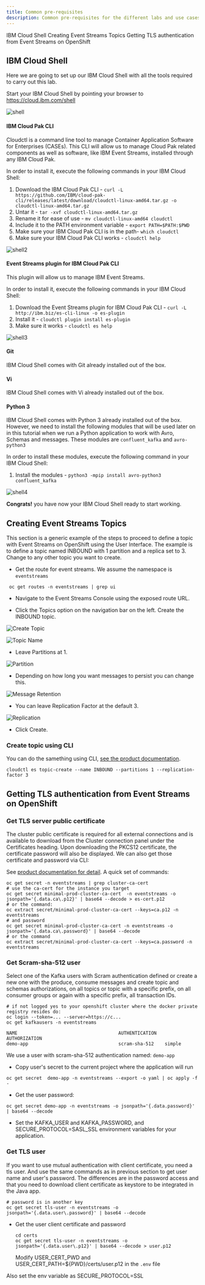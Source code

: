 ```yaml
---
title: Common pre-requisites
description: Common pre-requisites for the different labs and use cases
---
```


<AnchorLinks>
  <AnchorLink>IBM Cloud Shell</AnchorLink>
  <AnchorLink>Creating Event Streams Topics</AnchorLink>
  <AnchorLink>Getting TLS authentication from Event Streams on OpenShift</AnchorLink>
</AnchorLinks>

## IBM Cloud Shell

Here we are going to set up our IBM Cloud Shell with all the tools required to carry out this lab.

Start your IBM Cloud Shell by pointing your browser to <https://cloud.ibm.com/shell>

![shell](./images/shell-v10.png)

#### IBM Cloud Pak CLI

Cloudctl is a command line tool to manage Container Application Software for Enterprises (CASEs). This CLI will allow us to manage Cloud Pak related components as well as software, like IBM Event Streams, installed through any IBM Cloud Pak.

In order to install it, execute the following commands in your IBM Cloud Shell:

1. Download the IBM Cloud Pak CLI - `curl -L https://github.com/IBM/cloud-pak-cli/releases/latest/download/cloudctl-linux-amd64.tar.gz -o cloudctl-linux-amd64.tar.gz`
1. Untar it - `tar -xvf cloudctl-linux-amd64.tar.gz`
1. Rename it for ease of use - `mv cloudctl-linux-amd64 cloudctl`
1. Include it to the PATH environment variable - `export PATH=$PATH:$PWD`
1. Make sure your IBM Cloud Pak CLI is in the path- `which cloudctl`
1. Make sure your IBM Cloud Pak CLI works - `cloudctl help`

![shell2](./images/shell2-v10.png)

#### Event Streams plugin for IBM Cloud Pak CLI

This plugin will allow us to manage IBM Event Streams.

In order to install it, execute the following commands in your IBM Cloud Shell:

1. Download the Event Streams plugin for IBM Cloud Pak CLI - `curl -L http://ibm.biz/es-cli-linux -o es-plugin`
1. Install it - `cloudctl plugin install es-plugin`
1. Make sure it works - `cloudctl es help`

![shell3](./images/shell3-v10.png)

#### Git

IBM Cloud Shell comes with Git already installed out of the box.

#### Vi

IBM Cloud Shell comes with Vi already installed out of the box.

#### Python 3

IBM Cloud Shell comes with Python 3 already installed out of the box. However, we need to install the following modules that will be used later on in this tutorial when we run a Python application to work with Avro, Schemas and messages. These modules are `confluent_kafka` and `avro-python3`

In order to install these modules, execute the following command in your IBM Cloud Shell:

1. Install the modules - `python3 -mpip install avro-python3 confluent_kafka`

![shell4](./images/shell4-v10.png)

**Congrats!** you have now your IBM Cloud Shell ready to start working.

## Creating Event Streams Topics

This section is a generic example of the steps to proceed to define a topic with Event Streams on OpenShift using the User Interface. The example is to define a topic named INBOUND with 1 partition and a replica set to 3. Change to any other topic you want to create.

- Get the route for event streams. We assume the namespace is `eventstreams`
 
 ```shell
  oc get routes -n eventstreams | grep ui
  ```

- Navigate to the Event Streams Console using the exposed route URL.

- Click the Topics option on the navigation bar on the left. Create the INBOUND topic.

![Create Topic](./images/create-topic.png)

![Topic Name](./images/inbound-topic-name.png)

- Leave Partitions at 1.

![Partition](./images/partitions.png)

- Depending on how long you want messages to persist you can change this.

![Message Retention](./images/message-retention.png)

- You can leave Replication Factor at the default 3.

![Replication](./images/replicas.png)

- Click Create.

### Create topic using CLI

You can do the samething using CLI, [see the product documentation](https://ibm.github.io/event-streams/getting-started/creating-topics/).

 ```shell
 cloudctl es topic-create --name INBOUND --partitions 1 --replication-factor 3
 ```

## Getting TLS authentication from Event Streams on OpenShift

### Get TLS server public certificate

The cluster public certificate is required for all external connections and is available to download from the Cluster connection panel under the Certificates heading. Upon downloading the PKCS12 certificate, the certificate password will also be displayed. We can also get those certificate and password via CLI:

See [product documentation for detail](https://ibm.github.io/event-streams/getting-started/connecting/). A quick set of commands:

 ```shell
 oc get secret -n eventstreams | grep cluster-ca-cert
 # use the ca-cert for the instance you target 
 oc get secret minimal-prod-cluster-ca-cert  -n eventstreams -o jsonpath='{.data.ca\.p12}' | base64 --decode > es-cert.p12
 # or the command:
 oc extract secret/minimal-prod-cluster-ca-cert --keys=ca.p12 -n eventstreams
 # and password
 oc get secret minimal-prod-cluster-ca-cert -n eventstreams -o jsonpath='{.data.ca\.password}' | base64 --decode
 # or the command
 oc extract secret/minimal-prod-cluster-ca-cert --keys=ca.password -n eventstreams
 ```

### Get Scram-sha-512 user 

Select one of the Kafka users with Scram authentication defined or create a new one with the produce, consume messages and create topic and schemas authorizations, on all topics or topic with a specific prefix, on all consumer groups or again with a specific prefix, all transaction IDs.

 ```shell
 # if not logged yes to your openshift cluster where the docker private registry resides do:
 oc login --token=... --server=https://c...
 oc get kafkausers -n eventstreams

 NAME                                     AUTHENTICATION   AUTHORIZATION
 demo-app                                 scram-sha-512    simple
 ```

 We use a user with scram-sha-512 authentication named: `demo-app`

* Copy user's secret to the current project where the application will run

 ```shell
 oc get secret  demo-app -n eventstreams --export -o yaml | oc apply -f -
 ```

* Get the user password:

 ```shell
 oc get secret demo-app -n eventstreams -o jsonpath='{.data.password}' | base64 --decode
 ```

* Set the KAFKA_USER and KAFKA_PASSWORD, and SECURE_PROTOCOL=SASL_SSL environment variables for your application.

### Get TLS user 

If you want to use mutual authentication with client certificate, you need a tls user. And use the same commands as in previous section to get user name and user's password. The differences are in the password access and that you need to download client certificate as keystore to be integrated in the Java app.

 ```shell
 # password is in another key
 oc get secret tls-user -n eventstreams -o jsonpath='{.data.user\.password}' | base64 --decode  
 ```

* Get the user client certificate and password

  ```shell
  cd certs
  oc get secret tls-user -n eventstreams -o jsonpath='{.data.user\.p12}' | base64 --decode > user.p12
  ```

  Modify USER_CERT_PWD and USER_CERT_PATH=${PWD}/certs/user.p12 in the `.env` file


Also set the env variable as SECURE_PROTOCOL=SSL